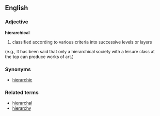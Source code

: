 ==English==
===Adjective===
'''hierarchical'''
#classified according to various criteria into successive levels or layers
(e.g., It has been said that only a hierarchical society with a leisure class 
at the top can produce works of art.)

===Synonyms===
*[[hierarchic]]

===Related terms===
*[[hierarchal]]
*[[hierarchy]]